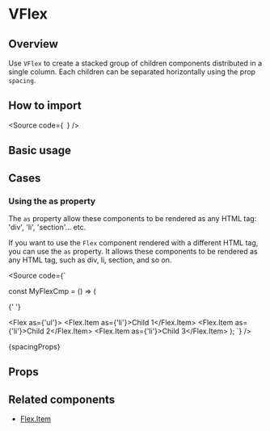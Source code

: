 

<Meta of={Stories} />

# VFlex

## Overview

Use `VFlex` to create a stacked group of children components distributed
in a single column. Each children can be separated horizontally using the prop `spacing`.

## How to import

<Source
  code={`
`}
/>

## Basic usage

<Canvas of={Stories.Base} />

## Cases

### Using the as property

The `as` property allow these components to be rendered as any HTML tag:
'div', 'li', 'section'... etc.

If you want to use the `Flex` component rendered with a different HTML tag, you can use the `as` property.
It allows these components to be rendered as any HTML tag, such as div, li, section, and so on.

<Source
  code={`

const MyFlexCmp = () => (

{' '}

<Flex as={'ul'}>
  <Flex.Item as={'li'}>Child 1</Flex.Item>
  <Flex.Item as={'li'}>Child 2</Flex.Item>
  <Flex.Item as={'li'}>Child 3</Flex.Item>
</Flex>
); `} />

<Markdown>{spacingProps}</Markdown>

## Props

<ArgTypes of={Stories} />

## Related components

- [Flex.Item](?path=/docs/components-core-layout-flex-subcomponents--docs)
